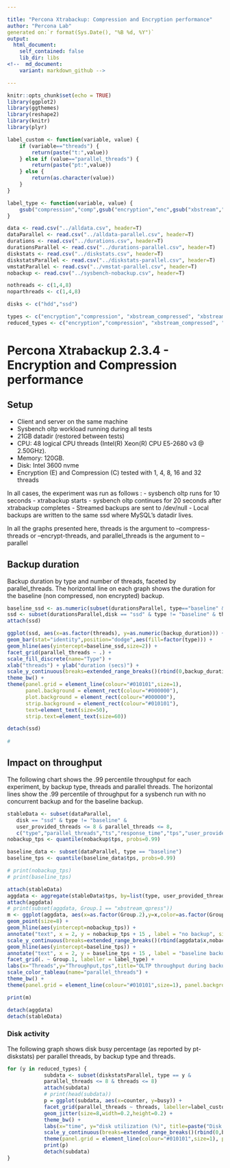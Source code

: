 ```yaml
---

title: "Percona Xtrabackup: Compression and Encryption performance"
author: "Percona Lab"
generated on:`r format(Sys.Date(), "%B %d, %Y")`
output:
  html_document:
    self_contained: false 
    lib_dir: libs
<!--  md_document:
    variant: markdown_github -->

---
```


```r
knitr::opts_chunk$set(echo = TRUE)
library(ggplot2)
library(ggthemes)
library(reshape2)
library(knitr)
library(plyr)

label_custom <- function(variable, value) {
	if (variable=="threads") {
		return(paste("t:",value))
	} else if (value=="parallel_threads") {
		return(paste("pt:",value))
	} else { 
		return(as.character(value))
	}
}

label_type <- function(variable, value) {
	gsub("compression","comp",gsub("encryption","enc",gsub("xbstream","xbs",gsub("compressed","comp",value))))
}

data <- read.csv("../alldata.csv", header=T)
dataParallel <- read.csv("../alldata-parallel.csv", header=T)
durations <- read.csv("../durations.csv", header=T)
durationsParallel <- read.csv("../durations-parallel.csv", header=T)
diskstats <- read.csv("../diskstats.csv", header=T)
diskstatsParallel <- read.csv("../diskstats-parallel.csv", header=T)
vmstatParallel <- read.csv("../vmstat-parallel.csv", header=T)
nobackup <- read.csv("../sysbench-nobackup.csv", header=T)

nothreads <- c(1,4,8)
noparthreads <- c(1,4,8)

disks <- c("hdd","ssd")

types <- c("encryption","compression", "xbstream_compressed", "xbstream_qpress", "encryption-xbstream_compressed")
reduced_types <- c("encryption","compression", "xbstream_compressed", "encryption-xbstream_compressed")

```
# Percona Xtrabackup 2.3.4 - Encryption and Compression performance 

## Setup

* Client and server on the same machine 
* Sysbench oltp workload running during all tests
* 21GB datadir (restored between tests)
* CPU: 48 logical CPU threads (Intel(R) Xeon(R) CPU E5-2680 v3 @ 2.50GHz). 
* Memory: 120GB. 
* Disk: Intel 3600 nvme 
* Encryption (E) and Compression (C) tested with 1, 4, 8, 16 and 32 threads

In all cases, the experiment was run as follows :
- sysbench oltp runs for 10 seconds
- xtrabackup starts
- sysbench oltp continues for 20 seconds after xtrabackup completes
- Streamed backups are sent to /dev/null
- Local backups are written to the same ssd where MySQL's datadir
  lives. 

In all the graphs presented here, threads is the argument to
--compress-threads or --encrypt-threads, and parallel_threads is the
argument to --parallel

## Backup duration 

Backup duration by type and number of threads, faceted by
parallel_threads. The
horizontal line on each graph shows the duration for the baseline (non
compressed, non encrypted) backup. 

```r

baseline_ssd <- as.numeric(subset(durationsParallel, type=="baseline" & disk == "ssd")$backup_duration)
ssd <- subset(durationsParallel,disk == "ssd" & type != "baseline" & threads <= 8 & parallel_threads <= 8)
attach(ssd)

ggplot(ssd, aes(x=as.factor(threads), y=as.numeric(backup_duration))) +
geom_bar(stat="identity",position="dodge",aes(fill=factor(type))) +
geom_hline(aes(yintercept=baseline_ssd,size=2)) +
facet_grid(parallel_threads ~ .) +
scale_fill_discrete(name="Type") +
xlab("threads") + ylab("duration (secs)") +
scale_y_continuous(breaks=extended_range_breaks()(rbind(0,backup_duration))) +
theme_bw() +
theme(panel.grid = element_line(colour="#010101",size=1),
      panel.background = element_rect(colour="#000000"),
      plot.background = element_rect(colour="#000000"),
      strip.background = element_rect(colour="#010101"),
      text=element_text(size=50),
      strip.text=element_text(size=60))

detach(ssd)
 
#

```

## Impact on throughput

The following chart shows the .99 percentile throughput for each
experiment, by backup type, threads and parallel threads. The
horizontal lines show the .99 percentile of throughput for a
sysbench run with no concurrent backup and for the
baseline backup. 

```r

stableData <- subset(dataParallel,
   disk == "ssd" & type != "baseline" &
   user_provided_threads <= 8 & parallel_threads <= 8,
   c("type","parallel_threads","ts","response_time","tps","user_provided_threads"))
nobackup_tps <- quantile(nobackup$tps, probs=0.99)

baseline_data <- subset(dataParallel, type == "baseline")
baseline_tps <- quantile(baseline_data$tps, probs=0.99)

# print(nobackup_tps)
# print(baseline_tps)

attach(stableData)
aggdata <- aggregate(stableData$tps, by=list(type, user_provided_threads, parallel_threads), FUN=function(x) quantile(x, probs=0.95))
attach(aggdata)
# print(subset(aggdata, Group.1 == "xbstream_qpress"))
m <- ggplot(aggdata, aes(x=as.factor(Group.2),y=x,color=as.factor(Group.3))) +
geom_point(size=8) +
geom_hline(aes(yintercept=nobackup_tps)) +
annotate("text", x = 2, y = nobackup_tps + 15 , label = "no backup", size=18) +
scale_y_continuous(breaks=extended_range_breaks()(rbind(aggdata$x,nobackup_tps))) + 
geom_hline(aes(yintercept=baseline_tps)) +
annotate("text", x = 2, y = baseline_tps + 15 , label = "baseline backup", size=18) +
facet_grid(. ~ Group.1, labeller = label_type) +  
labs(x="Threads",y="Throughput,tps",title="OLTP throughput during backup - ssd") +
scale_color_tableau(name="parallel_threads") +
theme_bw() +
theme(panel.grid = element_line(colour="#010101",size=1), panel.background = element_rect(colour="#000000"), plot.background = element_rect(colour="#000000"), strip.background = element_rect(colour="#010101"), text=element_text(size=30), strip.text=element_text(size=50))

print(m)

detach(aggdata)
detach(stableData)

```

### Disk activity

The following graph shows disk busy percentage (as reported by
pt-diskstats) per parallel threads, by backup type and threads.


```r
for (y in reduced_types) {
            subdata <- subset(diskstatsParallel, type == y &
			parallel_threads <= 8 & threads <= 8)
            attach(subdata)
            # print(head(subdata))
            p = ggplot(subdata, aes(x=counter, y=busy)) +
            facet_grid(parallel_threads ~ threads, labeller=label_custom) +
            geom_jitter(size=8,width=0.2,height=0.2) +
            theme_bw() +
            labs(x="time", y="disk utilization (%)", title=paste("Disk utilization during backup - ",y)) + expand_limits(x=0,y=0) +
            scale_y_continuous(breaks=extended_range_breaks()(rbind(0,busy))) +
            theme(panel.grid = element_line(colour="#010101",size=1), panel.background = element_rect(colour="#000000"), plot.background = element_rect(colour="#000000"), strip.background = element_rect(colour="#010101"), text=element_text(size=50), strip.text=element_text(size=60))
            print(p)
            detach(subdata)
}
```
